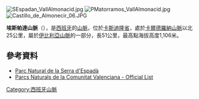 [[Image:SEspadan_VallAlmonacid.jpg|right]]
[[Image:PMatorramos_VallAlmonacid.jpg|right]]
[[Image:Castillo_de_Almonecir_06.JPG|right]]

{{Coord|39|52|0|N|0|17|30|W|display=title}}

'''埃斯帕達山脈'''（{{lang-es|Sierra de Espadán}}），是[[西班牙|西班牙]]的[[山脈|山脈]]，位於[[卡斯迪隆省|卡斯迪隆省]]，處於[[卡爾德羅納山脈|卡爾德羅納山脈]]以北25公里，屬於[[伊比利亞山脈|伊比利亞山脈]]的一部分，長51公里，最高點海拔高度1,106米。

==參考資料==
*[https://web.archive.org/web/20110720141300/http://www.cma.gva.es/web/indice.aspx?nodo=2982&idioma=V Parc Natural de la Serra d'Espadà]
*[http://www.cma.gva.es/comunes_asp/documentos/ficheros_nodos/Ing/44397-70969-Generico2008_ingles.pdf Parcs Naturals de la Comunitat Valenciana - Official List]{{Dead link}}

{{Spain-geo-stub}}
[[Category:西班牙山脈|Category:西班牙山脈]]